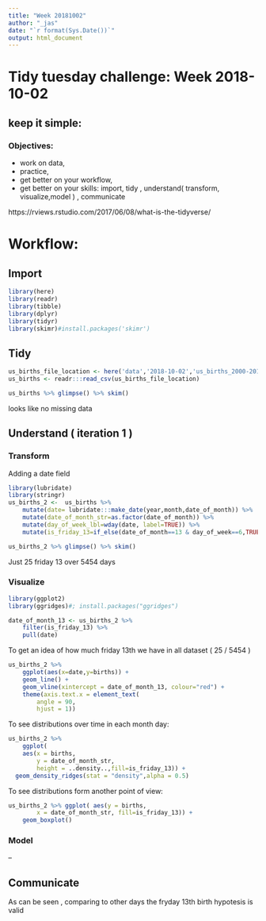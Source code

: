 ```yaml
---
title: "Week 20181002"
author: "_jas"
date: "`r format(Sys.Date())`"
output: html_document
---
```


# Tidy tuesday challenge: Week 2018-10-02


## keep it simple:

### Objectives: 

* work on data, 
* practice, 
* get better on your workflow,
* get better on your skills: import, tidy , understand( transform, visualize,model ) , communicate

https://rviews.rstudio.com/2017/06/08/what-is-the-tidyverse/ 

# Workflow:

## Import

```r
library(here)
library(readr)
library(tibble)
library(dplyr)
library(tidyr)
library(skimr)#install.packages('skimr')
```

## Tidy

```r
us_births_file_location <- here('data','2018-10-02','us_births_2000-2014.csv')
us_births <- readr:::read_csv(us_births_file_location)

us_births %>% glimpse() %>% skim()
```

looks like no missing data

## Understand ( iteration 1 )

### Transform

Adding a date field

```r
library(lubridate)
library(stringr)
us_births_2 <-  us_births %>% 
    mutate(date= lubridate:::make_date(year,month,date_of_month)) %>% 
    mutate(date_of_month_str=as.factor(date_of_month)) %>% 
    mutate(day_of_week_lbl=wday(date, label=TRUE)) %>% 
    mutate(is_friday_13=if_else(date_of_month==13 & day_of_week==6,TRUE,FALSE))

us_births_2 %>% glimpse() %>% skim()
```

Just 25 friday 13 over 5454 days

### Visualize

```r
library(ggplot2)
library(ggridges)#; install.packages("ggridges")

date_of_month_13 <- us_births_2 %>% 
    filter(is_friday_13) %>% 
    pull(date)

```

To get an idea of how much friday 13th we have in all dataset ( 25 / 5454 )

```r

us_births_2 %>%
    ggplot(aes(x=date,y=births)) +
    geom_line() + 
    geom_vline(xintercept = date_of_month_13, colour="red") +
    theme(axis.text.x = element_text(
        angle = 90, 
        hjust = 1))
```


To see distributions over time in each month day:


```r

us_births_2 %>% 
    ggplot(
    aes(x = births, 
        y = date_of_month_str, 
        height = ..density..,fill=is_friday_13)) +
  geom_density_ridges(stat = "density",alpha = 0.5)
```

To see distributions form another point of view:

```r
us_births_2 %>% ggplot( aes(y = births, 
        x = date_of_month_str, fill=is_friday_13)) + 
    geom_boxplot()

```



### Model

--

## Communicate

As can be seen , comparing to other days the fryday 13th birth hypotesis is valid